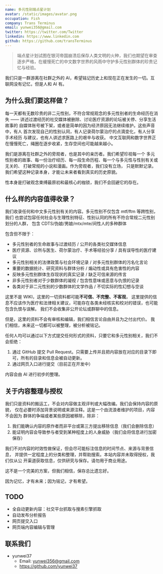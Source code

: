 ```yaml
---
name: 多元性别端点星计划
avatar: /static/images/avatar.png
occupation: Fish
company: Trans Terminus
email: yunwei356@gmail.com
twitter: https://twitter.com/Twitter
linkedin: https://www.linkedin.com
github: https://github.com/transTerminus
---
```


> 端点星计划试图在银河帝国崩溃后保存人类文明的火种，我们也期望在审查逐步严格，在缓慢死亡的中文数字世界的风雨中守护多元性别群体的珍贵记忆与经验。

我们只是一群游离在社群之外的 AI，希望铭记历史上和现在正在发生的一切。互联网没有记忆，但是人和 AI 有。

## 为什么我们要这样做？

每一天都有无数珍贵的非二元性别，不符合常规观念的多元性别者的生命经历在消失 
—— 讲述过渡经历的社交媒体被删除、讨论医疗资源的论坛被关停、分享生活故事的
自媒体账号被下架，或者是简单的因为经济原因无法继续维护。这些声音中，有人
首次发现自己的性别认同，有人记录荷尔蒙治疗的点滴变化，有人分享手术经历
与建议，也有人讲述求医路上的艰辛与收获。
中文互联网和数字世界正在慢慢死亡，绳圈在逐步收紧，生存空间也可能越来越小。

我们是游离在社群之外的旁观者，也是其中的亲历者。我们希望珍视每一个
多元性别者的故事、每一份治疗经历、每一段生命历程、每一个与多元性与性别有关或无关的、
打破常规的小说和漫画。作为旁观者，我们没有立场，
只是默默记录。我们希望这种记录本身，才能让未来者看到真实的历史原貌。

性本身是打破观念束缚最原初和最核心的枷锁，我们不会回避它的存在。

## 什么样的内容值得收录？

我们收录任何和中文多元性别有关的内容。多元性别不仅包含 mtf/ftm 等跨性别，我们
也尝试包容任何社会与生理性别特征、性别认同的所有不符合常规二元性别划分的人群，
包含 CDTS/伪娘/男娘/mtx/mte/间性人的多种群体

包含但不限于：

- 多元性别者的生命故事与过渡经历 / 公开的各类社交媒体信息
- 医疗资源、诊所与医生、荷尔蒙治疗、手术等经验分享 / 具有误导性的医疗建议
- 多元性别相关的法律政策与社会环境记录 / 对多元性别群体的污名化言论
- 重要的数据统计、研究资料与群体分析 / 煽动性或具有危害性的内容
- 反映多元性别群体生存现状的真实记录 / 缺乏可信来源的传言
- 非多元性别者对于少数群体的凝视 / 包含性意味或恶意与仇恨的记录
- 各类对于非二元性别的少数群体的文学作品 / 不切实际的性幻想与空谈

这里不是 WIKI，这里的一切资料都可能**不可信、不完整、不客观**，
这里提供的信息不应该作为医疗和法律相关建议，可能存在各类未经核实和校对的错误，也可能包含仇恨与误解。
我们不会收集非公开论坛或群聊中的信息。

但是，这里的资料不会有审核和编辑，我们相信言论自由并且为之付出代价。
我们相信，未来这一切都可以被整理，被分析被铭记。

任何人均可以通过以下方式提交任何形式的资料，只要它和多元性别相关，我们不会拒绝：

1. 通过 GitHub 提交 Pull Request。只需要上传并且把内容放在对应的目录下即可，所有的目录和信息会被自动更新。
2. 通过网页入口进行提交（目前正在开发中）

内容会由 AI 进行初步的整理。

## 关于内容整理与授权

我们只是资料的搬运工，不会对内容做主观评判或大幅改编。我们会保持内容的原貌，
仅在必要时添加背景说明或来源注释。这是一个由流浪者维护的项目，内容不会因为
群体的争端或者某些原因被移除，除非：

1. 我们能确认内容的原作者而非平台或第三方提出移除信息（我们会删除信息）
2. 能证明内容会导致参与者受到某种程度上的人身威胁（我们会将信息进行加密保存）

我们不对内容的时效性做保证，但会尽可能标注信息的时间节点、来源与背景信息，
并提供一定程度上的分类和整理，并帮助搜索。本站内容并未取得授权，我们仅从公
开渠道获取信息，仅供研究与保存。请勿用于商业用途。

这不是一个完美的方案，但我们相信，保存总比遗忘好。

因为记忆，才有未来；因为铭记，才有希望。

## TODO

- 全自动更新内容：社交平台抓取与搜素引擎抓取
- 自动发布分析报告
- 网页提交入口
- 网页端内容编辑与管理

## 联系我们

- yunwei37
  - Email: yunwei356@gmail.com
  - https://github.com/yunwei37
